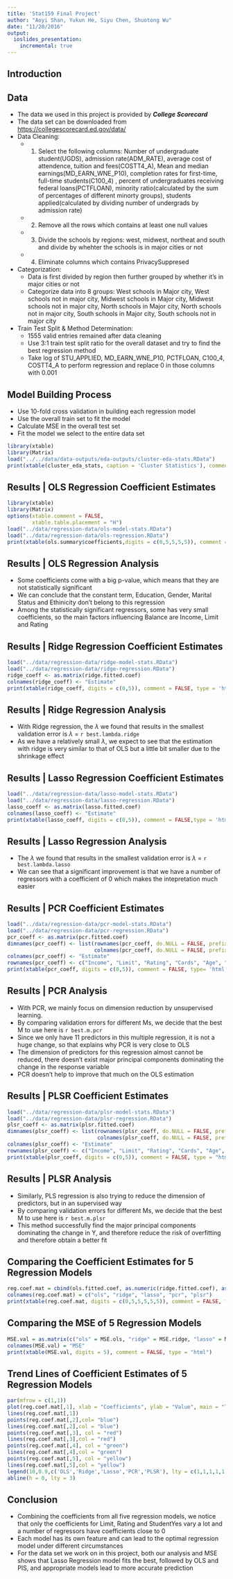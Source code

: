 ```yaml
---
title: 'Stat159 Final Project'
author: "Aoyi Shan, Yukun He, Siyu Chen, Shuotong Wu"
date: "11/20/2016"
output: 
  ioslides_presentation:
    incremental: true
---
```


## Introduction

## Data

- The data we used in this project is provided by _**College Scorecard**_
- The data set can be downloaded from <https://collegescorecard.ed.gov/data/>
- Data Cleaning:
     - 1. Select the following columns: Number of undergraduate student(UGDS), admission rate(ADM_RATE), average cost of attendence, tuition and fees(COSTT4_A), Mean and median earnings(MD_EARN_WNE_P10), completion rates for first-time, full-time students(C100_4) , percent of undergraduates receiving federal loans(PCTFLOAN), minority ratio(calculated by the sum of percentages of different minorty groups), students applied(calculated by dividing number of undergrads by admission rate)
     - 2. Remove all the rows which contains at least one null values
     - 3. Divide the schools by regions: west, midwest, northeat and south and divide by whehter the schools is in major cities or not
     - 4. Eliminate columns which contains PrivacySuppresed

- Categorization:
     - Data is first divided by region then further grouped by whether it's in major cities or not
     - Categorize data into 8 groups: 
     West schools in Major city, West schools not in major city, Midwest schools in Major city, Midwest schools not in major city, North schools in Major city, North schools not in major city, South schools in Major city, South schools not in major city
     
- Train Test Split & Method Determination:
     - 1555 valid entries remained after data cleaning
     - Use 3:1 train test split ratio for the overall dataset and try to find the best regression method
     - Take log of STU_APPLIED, MD_EARN_WNE_P10, PCTFLOAN, C100_4, COSTT4_A to perform regression and replace 0 in those columns with 0.001 
     

## Model Building Process

- Use 10-fold cross validation in building each regression model
- Use the overall train set to fit the model
- Calculate MSE in the overall test set 
- Fit the model we select to the entire data set

```r
library(xtable)
library(Matrix)
load("../../data/data-outputs/eda-outputs/cluster-eda-stats.RData")
print(xtable(cluster_eda_stats, caption = 'Cluster Statistics'), comment = FALSE)
```
     
     
## Results | OLS Regression Coefficient Estimates 

```r
library(xtable)
library(Matrix)
options(xtable.comment = FALSE,
        xtable.table.placement = "H")
load("../data/regression-data/ols-model-stats.RData")
load("../data/regression-data/ols-regression.RData")
print(xtable(ols.summary$coefficients,digits = c(0,5,5,5,5)), comment = FALSE, type = "html")
```

## Results | OLS Regression Analysis

- Some coefficients come with a big p-value, which means that they are not statistically significant
- We can conclude that the constant term, Education, Gender, Marital Status and Ethinicity don't belong to this regression
- Among the statistically significant regressors, some has very small coefficients, so the main factors influencing Balance are Income, Limit and Rating

## Results | Ridge Regression Coefficient Estimates 

```r
load("../data/regression-data/ridge-model-stats.RData")
load("../data/regression-data/ridge-regression.RData")
ridge_coeff <- as.matrix(ridge.fitted.coef)
colnames(ridge_coeff) <- "Estimate"
print(xtable(ridge_coeff, digits = c(0,5)), comment = FALSE, type = 'html')
```

## Results | Ridge Regression Analysis

- With Ridge regression, the $\lambda$ we found that results in the smallest validation error is $\lambda$ = `r best.lambda.ridge`
- As we have a relatively small $\lambda$, we expect to see that the estimation with ridge is very similar to that of OLS but a little bit smaller due to the shrinkage effect 

## Results | Lasso Regression Coefficient Estimates 

```r
load("../data/regression-data/lasso-model-stats.RData")
load("../data/regression-data/lasso-regression.RData")
lasso_coeff <- as.matrix(lasso.fitted.coef)
colnames(lasso_coeff) <- "Estimate"
print(xtable(lasso_coeff, digits = c(0,5)), comment = FALSE,type = 'html')
```

## Results | Lasso Regression Analysis

- The $\lambda$ we found that results in the smallest validation error is $\lambda$ = `r best.lambda.lasso`
- We can see that a significant improvement is that we have a number of regressors with a coefficient of 0 which makes the intepretation much easier

## Results | PCR Coefficient Estimates  

```r
load("../data/regression-data/pcr-model-stats.RData")
load("../data/regression-data/pcr-regression.RData")
pcr_coeff <- as.matrix(pcr.fitted.coef)
dimnames(pcr_coeff) <- list(rownames(pcr_coeff, do.NULL = FALSE, prefix = "row"),
                            colnames(pcr_coeff, do.NULL = FALSE, prefix = "col"))
colnames(pcr_coeff) <- "Estimate"
rownames(pcr_coeff) <- c("Income", "Limit", "Rating", "Cards", "Age", "Education", "GenderFemale", "StudentYes", "MarriedYes", "EthnicityAsian", "EthnicityCaucasian")
print(xtable(pcr_coeff, digits = c(0,5)), comment = FALSE, type= 'html')
```

## Results | PCR Analysis

- With PCR, we mainly focus on dimension reduction by unsupervised learning. 
- By comparing validation errors for different Ms, we decide that the best M to use here is `r best.m.pcr`
- Since we only have 11 predictors in this multiple regression, it is not a huge change, so that explains why PCR is very close to OLS
- The dimension of predictors for this regression almost cannot be reduced, there doesn't exist major principal components dominating the change in the response variable
- PCR doesn't help to improve that much on the OLS estimation 

## Results | PLSR Coefficient Estimates 

```r
load("../data/regression-data/plsr-model-stats.RData")
load("../data/regression-data/plsr-regression.RData")
plsr_coeff <- as.matrix(plsr.fitted.coef)
dimnames(plsr_coeff) <- list(rownames(plsr_coeff, do.NULL = FALSE, prefix = "row"),
                             colnames(plsr_coeff, do.NULL = FALSE, prefix = "col"))
colnames(plsr_coeff) <- "Estimate"
rownames(plsr_coeff) <- c("Income", "Limit", "Rating", "Cards", "Age", "Education", "GenderFemale", "StudentYes", "MarriedYes", "EthnicityAsian", "EthnicityCaucasian")
print(xtable(plsr_coeff, digits = c(0,5)), comment = FALSE, type = "html")
```

## Results | PLSR Analysis 

- Similarly, PLS regression is also trying to reduce the dimension of predictors, but in an supervised way
- By comparing validation errors for different Ms, we decide that the best M to use here is `r best.m.plsr`
- This method successfully find the major principal components dominating the change in Y, and therefore reduce the risk of overfitting and therefore obtain a better fit

## Comparing the Coefficient Estimates for 5 Regression Models 

```r
reg.coef.mat = cbind(ols.fitted.coef, as.numeric(ridge.fitted.coef), as.numeric(lasso.fitted.coef), c(0,pcr.fitted.coef), c(0,plsr.fitted.coef))
colnames(reg.coef.mat) = c("ols", "ridge", "lasso", "pcr", "plsr")
print(xtable(reg.coef.mat, digits = c(0,5,5,5,5,5)), comment = FALSE, type = "html")
```

## Comparing the MSE of 5 Regression Models 

```r
MSE.val = as.matrix(c("ols" = MSE.ols, "ridge" = MSE.ridge, "lasso" = MSE.lasso, "pcr" = MSE.pcr, "plsr" = MSE.plsr))
colnames(MSE.val) = "MSE"
print(xtable(MSE.val, digits = 5), comment = FALSE, type = "html")
```

## Trend Lines of Coefficient Estimates of 5 Regression Models 

```r
par(mfrow = c(1,1))
plot(reg.coef.mat[,1], xlab = "Coefficients", ylab = "Value", main = "Trend Lines of Coefficients for Different Regression Models")
lines(reg.coef.mat[,1])
points(reg.coef.mat[,2],col= "blue")
lines(reg.coef.mat[,2],col = "blue")
points(reg.coef.mat[,3], col = "red")
lines(reg.coef.mat[,3],col = "red")
points(reg.coef.mat[,4], col = "green")
lines(reg.coef.mat[,4],col = "green")
points(reg.coef.mat[,5], col = "yellow")
lines(reg.coef.mat[,5],col = "yellow")
legend(10,0.9,c('OLS','Ridge','Lasso','PCR','PLSR'), lty = c(1,1,1,1,1), lwd = c(2.5,2.5,2.5,2.5,2.5), col = c("black","blue","red","green","yellow"),merge = T)
abline(h = 0, lty = 3)
```

## Conclusion

- Combining the coefficients from all five regression models, we notice that only the coefficients for Limit, Rating and StudentYes vary a lot and a number of regressors have coefficients close to 0
- Each model has its own feature and can lead to the optimal regression model under different circumstances
- For the data set we work on in this project, both our analysis and MSE shows that Lasso Regression model fits the best, followed by OLS and PlS, and appropriate models lead to more accurate prediction

